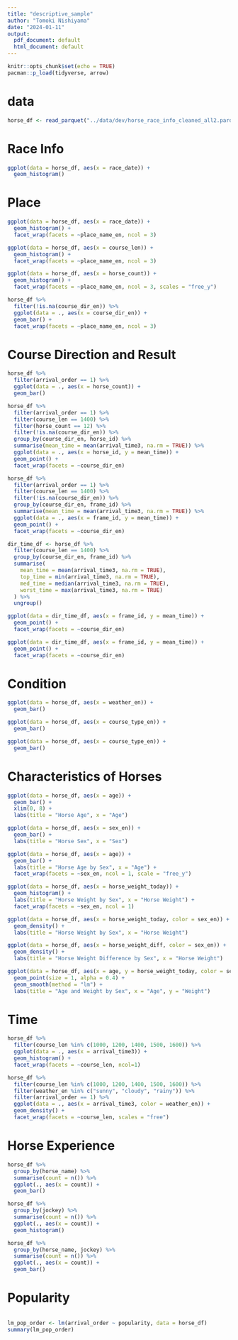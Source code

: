 ```yaml
---
title: "descriptive_sample"
author: "Tomoki Nishiyama"
date: "2024-01-11"
output:
  pdf_document: default
  html_document: default
---
```


```r
knitr::opts_chunk$set(echo = TRUE)
pacman::p_load(tidyverse, arrow)
```

# data
```r
horse_df <- read_parquet("../data/dev/horse_race_info_cleaned_all2.parquet")
```




# Race Info
```r
ggplot(data = horse_df, aes(x = race_date)) +
  geom_histogram()
```

# Place

```r
ggplot(data = horse_df, aes(x = race_date)) +
  geom_histogram() +
  facet_wrap(facets = ~place_name_en, ncol = 3)
```

```r
ggplot(data = horse_df, aes(x = course_len)) +
  geom_histogram() +
  facet_wrap(facets = ~place_name_en, ncol = 3)
```


```r
ggplot(data = horse_df, aes(x = horse_count)) +
  geom_histogram() +
  facet_wrap(facets = ~place_name_en, ncol = 3, scales = "free_y")
```

```r
horse_df %>% 
  filter(!is.na(course_dir_en)) %>% 
  ggplot(data = ., aes(x = course_dir_en)) +
  geom_bar() +
  facet_wrap(facets = ~place_name_en, ncol = 3)
```

# Course Direction and Result
```r
horse_df %>% 
  filter(arrival_order == 1) %>% 
  ggplot(data = ., aes(x = horse_count)) +
  geom_bar()
```


```r
horse_df %>% 
  filter(arrival_order == 1) %>% 
  filter(course_len == 1400) %>% 
  filter(horse_count == 12) %>% 
  filter(!is.na(course_dir_en)) %>% 
  group_by(course_dir_en, horse_id) %>% 
  summarise(mean_time = mean(arrival_time3, na.rm = TRUE)) %>% 
  ggplot(data = ., aes(x = horse_id, y = mean_time)) +
  geom_point() +
  facet_wrap(facets = ~course_dir_en)
```


```r
horse_df %>% 
  filter(arrival_order == 1) %>% 
  filter(course_len == 1400) %>% 
  filter(!is.na(course_dir_en)) %>% 
  group_by(course_dir_en, frame_id) %>% 
  summarise(mean_time = mean(arrival_time3, na.rm = TRUE)) %>% 
  ggplot(data = ., aes(x = frame_id, y = mean_time)) +
  geom_point() +
  facet_wrap(facets = ~course_dir_en)
```


```r
dir_time_df <- horse_df %>% 
  filter(course_len == 1400) %>% 
  group_by(course_dir_en, frame_id) %>% 
  summarise(
    mean_time = mean(arrival_time3, na.rm = TRUE),
    top_time = min(arrival_time3, na.rm = TRUE),
    med_time = median(arrival_time3, na.rm = TRUE),
    worst_time = max(arrival_time3, na.rm = TRUE)
  ) %>% 
  ungroup()
```

```r
ggplot(data = dir_time_df, aes(x = frame_id, y = mean_time)) +
  geom_point() +
  facet_wrap(facets = ~course_dir_en)
```

```r
ggplot(data = dir_time_df, aes(x = frame_id, y = mean_time)) +
  geom_point() +
  facet_wrap(facets = ~course_dir_en)
```



# Condition
```r
ggplot(data = horse_df, aes(x = weather_en)) +
  geom_bar()
```


```r
ggplot(data = horse_df, aes(x = course_type_en)) +
  geom_bar()
```

```r
ggplot(data = horse_df, aes(x = course_type_en)) +
  geom_bar()
```

# Characteristics of Horses
```r
ggplot(data = horse_df, aes(x = age)) +
  geom_bar() +
  xlim(0, 8) +
  labs(title = "Horse Age", x = "Age") 
```

```r
ggplot(data = horse_df, aes(x = sex_en)) +
  geom_bar() +
  labs(title = "Horse Sex", x = "Sex") 
```

```r
ggplot(data = horse_df, aes(x = age)) +
  geom_bar() +
  labs(title = "Horse Age by Sex", x = "Age") +
  facet_wrap(facets = ~sex_en, ncol = 1, scale = "free_y")
```
```r
ggplot(data = horse_df, aes(x = horse_weight_today)) +
  geom_histogram() +
  labs(title = "Horse Weight by Sex", x = "Horse Weight") +
  facet_wrap(facets = ~sex_en, ncol = 1)
```


```r
ggplot(data = horse_df, aes(x = horse_weight_today, color = sex_en)) +
  geom_density() +
  labs(title = "Horse Weight by Sex", x = "Horse Weight") 
```

```r
ggplot(data = horse_df, aes(x = horse_weight_diff, color = sex_en)) +
  geom_density() +
  labs(title = "Horse Weight Difference by Sex", x = "Horse Weight") 
```

```r
ggplot(data = horse_df, aes(x = age, y = horse_weight_today, color = sex_en)) +
  geom_point(size = 1, alpha = 0.4) +
  geom_smooth(method = "lm") +
  labs(title = "Age and Weight by Sex", x = "Age", y = "Weight")
```

# Time
```r
horse_df %>% 
  filter(course_len %in% c(1000, 1200, 1400, 1500, 1600)) %>% 
  ggplot(data = ., aes(x = arrival_time3)) +
  geom_histogram() +
  facet_wrap(facets = ~course_len, ncol=1)
```

```r
horse_df %>% 
  filter(course_len %in% c(1000, 1200, 1400, 1500, 1600)) %>% 
  filter(weather_en %in% c("sunny", "cloudy", "rainy")) %>% 
  filter(arrival_order == 1) %>% 
  ggplot(data = ., aes(x = arrival_time3, color = weather_en)) +
  geom_density() +
  facet_wrap(facets = ~course_len, scales = "free")
```
# Horse Experience
```r
horse_df %>% 
  group_by(horse_name) %>% 
  summarise(count = n()) %>% 
  ggplot(., aes(x = count)) +
  geom_bar()
```

```r
horse_df %>% 
  group_by(jockey) %>% 
  summarise(count = n()) %>% 
  ggplot(., aes(x = count)) +
  geom_histogram()
```
```r
horse_df %>% 
  group_by(horse_name, jockey) %>% 
  summarise(count = n()) %>% 
  ggplot(., aes(x = count)) +
  geom_bar()
```

# Popularity

```r

```


```r
lm_pop_order <- lm(arrival_order ~ popularity, data = horse_df)
summary(lm_pop_order)
```

